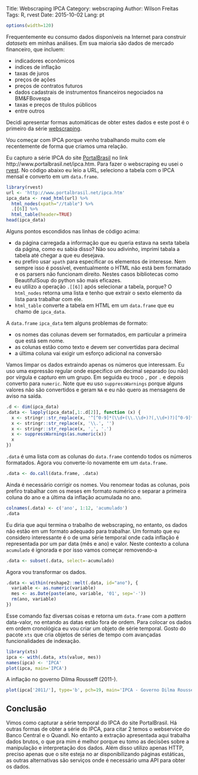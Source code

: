 Title: Webscraping IPCA
Category: webscraping
Author: Wilson Freitas
Tags: R, rvest
Date: 2015-10-02
Lang: pt

```r
options(width=120)
```

Frequentemente eu consumo dados disponíveis na Internet para construir *datasets* em minhas análises.
Em sua maioria são dados de mercado financeiro, que incluem:

- indicadores econômicos
- índices de inflação
- taxas de juros
- preços de ações
- preços de contratos futuros
- dados cadastrais de instrumentos financeiros negociados na BM&FBovespa
- taxas e preços de títulos públicos
- entre outros

Decidi apresentar formas automáticas de obter estes dados e este post é o primeiro da série [webscraping](/category/webscraping.html).

Vou começar com IPCA porque venho trabalhando muito com ele recentemente de forma que criamos uma relação.

Eu capturo a série IPCA do site [PortalBrasil](http://portalbrasil.net) no link
http://www.portalbrasil.net/ipca.htm.
Para fazer o webscraping eu usei o [rvest](https://github.com/hadley/rvest).
No código abaixo eu leio a URL, seleciono a tabela com o IPCA mensal e converto em um `data.frame`.

```r
library(rvest)
url <- 'http://www.portalbrasil.net/ipca.htm'
ipca_data <- read_html(url) %>%
  html_nodes(xpath="//table") %>%
  .[[6]] %>%
  html_table(header=TRUE)
head(ipca_data)
```

Alguns pontos escondidos nas linhas de código acima:

- da página carregada a informação que eu queria estava na sexta tabela da página, como eu sabia disso? Não sou adivinho, imprimi tabala a tabela até chegar a que eu desejava.
- eu prefiro usar `xpath` para especificar os elementos de interesse. Nem sempre isso é possível, eventualmente o HTML não está bem formatado e os parsers não funcionam direito. Nestes casos bibliotecas como BeautifulSoup do python são mais eficazes.
- eu utilizo a operação `.[[6]]` após selecionar a tabela, porque? O `html_nodes` retorna uma lista e tenho que extrair o sexto elemento da lista para trabalhar com ele.
- `html_table` converte a tabela em HTML em um `data.frame` que eu chamo de `ipca_data`.

A `data.frame` `ipca_data` tem alguns problemas de formato:

- os nomes das colunas devem ser formatados, em particular a primeira que está sem nome.
- as colunas estão como texto e devem ser convertidas para decimal
- a última coluna vai exigir um esforço adicional na conversão

Vamos limpar os dados extraindo apenas os números que interessam.
Eu uso uma expressão regular onde especifico um decimal separado (ou não) por vírgula e capturo em um grupo.
Em seguida eu troco `,` por `.` e depois converto para `numeric`.
Note que eu uso `suppressWarnings` porque alguns valores não são convertidos e geram `NA` e eu não quero as mensagens de aviso na saída.

```r
.d <- dim(ipca_data)
.data <- lapply(ipca_data[,1:.d[2]], function (x) {
  x <- stringr::str_replace(x, '^[^0-9]*(\\d+(\\.\\d+)?(,\\d+)?)[^0-9]*$', '\\1')
  x <- stringr::str_replace(x, '\\.', '')
  x <- stringr::str_replace(x, ',', '.')
  x <- suppressWarnings(as.numeric(x))
  x
})
```

`.data` é uma lista com as colunas do `data.frame` contendo todos os números formatados.
Agora vou converte-lo novamente em um `data.frame`.

```r
.data <- do.call(data.frame, .data)
```

Ainda é necessário corrigir os nomes.
Vou renomear todas as colunas, pois prefiro trabalhar com os meses em formato numérico e separar a primeira coluna do ano e a última da inflação acumulada no ano.

```r
colnames(.data) <- c('ano', 1:12, 'acumulado')
.data
```

Eu diria que aqui termina o trabalho de webscraping, no entanto, os dados não estão em um formato adequado para trabalhar.
Um formato que eu considero interessante é o de uma série temporal onde cada inflação é representada por um par data (mês e ano) e valor.
Neste contexto a coluna `acumulado` é ignorada e por isso vamos começar removendo-a

```r
.data <- subset(.data, select=-acumulado)
```

Agora vou transformar os dados.

```r
.data <- within(reshape2::melt(.data, id="ano"), {
  variable <- as.numeric(variable)
  mes <- as.Date(paste(ano, variable, '01', sep='-'))
  rm(ano, variable)
})
```

Esse comando faz diversas coisas e retorna um `data.frame` com a _pattern_ data-valor, no entando as datas estão fora de ordem.
Para colocar os dados em ordem cronológica eu vou criar um objeto de série temporal.
Gosto do pacote `xts` que cria objetos de séries de tempo com avançadas funcionalidades de indexação.

```r
library(xts)
ipca <- with(.data, xts(value, mes))
names(ipca) <- 'IPCA'
plot(ipca, main='IPCA')
```

A inflação no governo Dilma Rousseff (2011-).

```r
plot(ipca['2011/'], type='b', pch=19, main='IPCA - Governo Dilma Rousseff')
```

## Conclusão

Vimos como capturar a série temporal do IPCA do site PortalBrasil.
Há outras formas de obter a série do IPCA, para citar 2 temos o webservice do Banco Central e o Quandl.
No entanto a extração apresentada aqui trabalha dados brutos, o que pra mim é melhor porque eu tomo as decisões sobre a manipulação e interpretação dos dados.
Além disso utilizo apenas HTTP, preciso apenas que o site esteja no ar disponibilizando páginas estáticas, as outras alternativas são serviços onde é necessário uma API para obter os dados.
